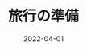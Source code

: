 ---
categoryName: '旅行の準備'
title: '旅行の準備'
description: 'ニキビdescription'
date: '2022-04-01'
eyeCatchName: '00'
eyeCatchAlt: 'test'
---